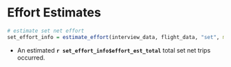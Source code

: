 
# Effort Estimates {-} 

```r
# estimate set net effort
set_effort_info = estimate_effort(interview_data, flight_data, "set", method = "max_per_stratum")
```

* An estimated **`r set_effort_info$effort_est_total`** total set net trips occurred.
